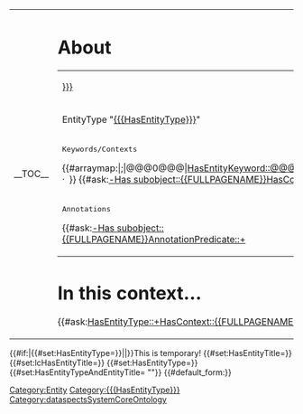 <includeonly><div id="dsMETADATA">
{|class=wikitextpostertable width=100%
|
__TOC__
|
= About =
{|class=wikitextpostertable width=100% cellpadding=20
|<div class="HasEntityBlurb">[[HasEntityBlurb::{{{HasEntityBlurb|}}}]]</div>
|-
|EntityType "[[{{{HasEntityType}}}]]"
|-
|
<div style="font-family:monospace;">Keywords/Contexts</div>
{{#arraymap:{{{Keywords|}}}|;|@@@0@@@|<span class="Keyword">[[HasEntityKeyword::@@@0@@@]]</span>&ensp;|&middot;&ensp;}}
{{#ask:[[-Has subobject::{{FULLPAGENAME}}]][[HasContext::+]]
|mainlabel=-
|?HasContext=
|?HasComment=
|format=template
|template=ContextResultItem
|link=none
}}
|-
|<div style="font-family:monospace;">Annotations</div>
{{#ask:[[-Has subobject::{{FULLPAGENAME}}]][[AnnotationPredicate::+]]
|mainlabel=-
|?AnnotationPredicate
|?AnnotationObject
|?AnnotationType
|sort=AnnotationPredicate
|format=template
|template=AnnotationResultItem
|link=none
}}
|}
= In this context&hellip; =
{{#ask:[[HasEntityType::+]][[HasContext::{{FULLPAGENAME}}]]
|format=ul
}}

= What links here? =
{{Special:WhatLinksHere/{{FULLPAGENAME}}}}
= CONTENT =
''See below&hellip;''
<headertabs/>
|}
{{DISPLAYTITLE:{{{HasEntityType}}} "{{{HasEntityTitle}}}"}}
{{#if:{{{1|}}}|{{#set:HasEntityType={{{1}}}}}||}}<noinclude>This is temporary!</noinclude>
{{#set:HasEntityTitle={{{HasEntityTitle}}}}}
{{#set:lcHasEntityTitle={{lc:{{{HasEntityTitle}}}}}}}
{{#set:HasEntityType={{{HasEntityType}}}}}
{{#set:HasEntityTypeAndEntityTitle={{{HasEntityType}}} "{{{HasEntityTitle}}}"}}
{{#default_form:{{{HasEntityType}}}}}[[Category:Entity]][[Category:{{{HasEntityType}}}]]</div></includeonly>
<noinclude>[[Category:dataspectsSystemCoreOntology]]</noinclude>
